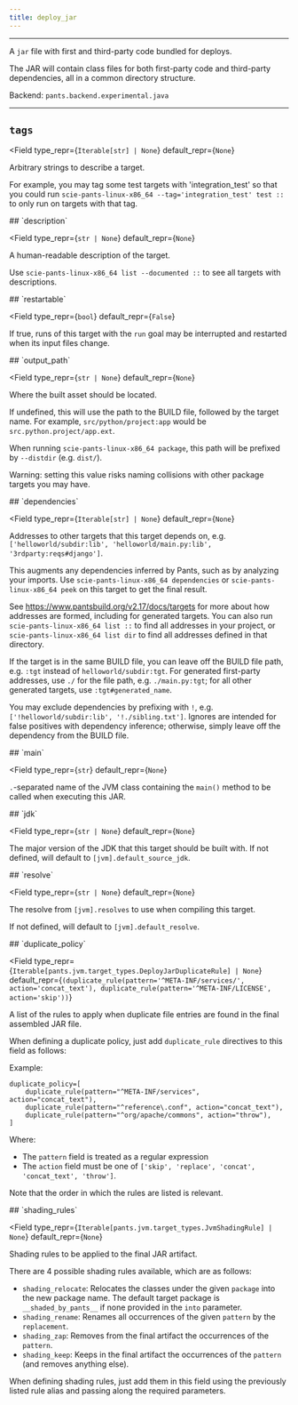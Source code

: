 ```yaml
---
title: deploy_jar
---
```



---

A `jar` file with first and third-party code bundled for deploys.

The JAR will contain class files for both first-party code and third-party dependencies, all in a common directory structure.

Backend: <span className="color--primary">`pants.backend.experimental.java`</span>

---

<span className={styles.options}>

## `tags`

<Field
    type_repr={`Iterable[str] | None`}
    default_repr={`None`}
>

Arbitrary strings to describe a target.

For example, you may tag some test targets with &#x27;integration_test&#x27; so that you could run `scie-pants-linux-x86_64 --tag='integration_test' test ::` to only run on targets with that tag.

</Field>
## `description`

<Field
    type_repr={`str | None`}
    default_repr={`None`}
>

A human-readable description of the target.

Use `scie-pants-linux-x86_64 list --documented ::` to see all targets with descriptions.

</Field>
## `restartable`

<Field
    type_repr={`bool`}
    default_repr={`False`}
>

If true, runs of this target with the `run` goal may be interrupted and restarted when its input files change.

</Field>
## `output_path`

<Field
    type_repr={`str | None`}
    default_repr={`None`}
>

Where the built asset should be located.

If undefined, this will use the path to the BUILD file, followed by the target name. For example, `src/python/project:app` would be `src.python.project/app.ext`.

When running `scie-pants-linux-x86_64 package`, this path will be prefixed by `--distdir` (e.g. `dist/`).

Warning: setting this value risks naming collisions with other package targets you may have.

</Field>
## `dependencies`

<Field
    type_repr={`Iterable[str] | None`}
    default_repr={`None`}
>

Addresses to other targets that this target depends on, e.g. `['helloworld/subdir:lib', 'helloworld/main.py:lib', '3rdparty:reqs#django']`.

This augments any dependencies inferred by Pants, such as by analyzing your imports. Use `scie-pants-linux-x86_64 dependencies` or `scie-pants-linux-x86_64 peek` on this target to get the final result.

See https://www.pantsbuild.org/v2.17/docs/targets for more about how addresses are formed, including for generated targets. You can also run `scie-pants-linux-x86_64 list ::` to find all addresses in your project, or `scie-pants-linux-x86_64 list dir` to find all addresses defined in that directory.

If the target is in the same BUILD file, you can leave off the BUILD file path, e.g. `:tgt` instead of `helloworld/subdir:tgt`. For generated first-party addresses, use `./` for the file path, e.g. `./main.py:tgt`; for all other generated targets, use `:tgt#generated_name`.

You may exclude dependencies by prefixing with `!`, e.g. `['!helloworld/subdir:lib', '!./sibling.txt']`. Ignores are intended for false positives with dependency inference; otherwise, simply leave off the dependency from the BUILD file.

</Field>
## `main`

<Field
    type_repr={`str`}
    default_repr={`None`}
>

`.`-separated name of the JVM class containing the `main()` method to be called when executing this JAR.

</Field>
## `jdk`

<Field
    type_repr={`str | None`}
    default_repr={`None`}
>

The major version of the JDK that this target should be built with. If not defined, will default to `[jvm].default_source_jdk`.

</Field>
## `resolve`

<Field
    type_repr={`str | None`}
    default_repr={`None`}
>

The resolve from `[jvm].resolves` to use when compiling this target.

If not defined, will default to `[jvm].default_resolve`.

</Field>
## `duplicate_policy`

<Field
    type_repr={`Iterable[pants.jvm.target_types.DeployJarDuplicateRule] | None`}
    default_repr={`(duplicate_rule(pattern='^META-INF/services/', action='concat_text'), duplicate_rule(pattern='^META-INF/LICENSE', action='skip'))`}
>

A list of the rules to apply when duplicate file entries are found in the final assembled JAR file.

When defining a duplicate policy, just add `duplicate_rule` directives to this field as follows:

Example:
```
duplicate_policy=[
    duplicate_rule(pattern="^META-INF/services", action="concat_text"),
    duplicate_rule(pattern="^reference\.conf", action="concat_text"),
    duplicate_rule(pattern="^org/apache/commons", action="throw"),
]

```

Where:

* The `pattern` field is treated as a regular expression
* The `action` field must be one of `['skip', 'replace', 'concat', 'concat_text', 'throw']`.

Note that the order in which the rules are listed is relevant.

</Field>
## `shading_rules`

<Field
    type_repr={`Iterable[pants.jvm.target_types.JvmShadingRule] | None`}
    default_repr={`None`}
>

Shading rules to be applied to the final JAR artifact.

There are 4 possible shading rules available, which are as follows:
  * `shading_relocate`: Relocates the classes under the given `package` into the new package name. The default target package is `__shaded_by_pants__` if none provided in the `into` parameter.
  * `shading_rename`: Renames all occurrences of the given `pattern` by the `replacement`.
  * `shading_zap`: Removes from the final artifact the occurrences of the `pattern`.
  * `shading_keep`: Keeps in the final artifact the occurrences of the `pattern` (and removes anything else).

When defining shading rules, just add them in this field using the previously listed rule alias and passing along the required parameters.

</Field>

</span>
